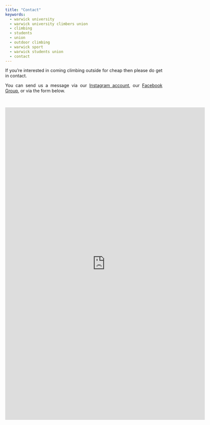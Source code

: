 ```yaml
---
title: "Contact"
keywords:
  - warwick university
  - warwick university climbers union
  - climbing
  - students
  - union
  - outdoor climbing
  - warwick sport
  - warwick students union
  - contact
---
```


<style>
body {
text-align: justify}
</style>

If you're interested in coming climbing outside for cheap then please do get in contact. 

You can send us a message via our [Instagram account](https://www.instagram.com/warwick_climbers_union/){target="_blank"}, our [Facebook Group](https://www.facebook.com/groups/3206887099412017){target="_blank"}, or via the form below.

<br>

<iframe src="https://docs.google.com/forms/d/e/1FAIpQLSd_jaiaVyX5GDfRQ8oOG-NEqR9-agNQI0RUquERJwhJf8R7DA/viewform?embedded=true" width="640" height="1000" frameborder="0" marginheight="0" marginwidth="0">Loading…</iframe>